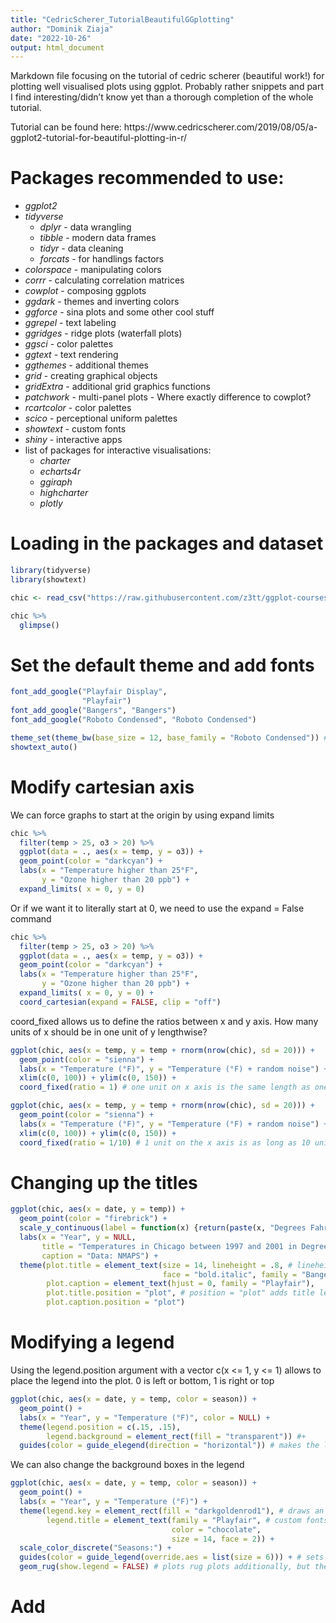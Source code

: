 ```yaml
---
title: "CedricScherer_TutorialBeautifulGGplotting"
author: "Dominik Ziaja"
date: "2022-10-26"
output: html_document
---
```



Markdown file focusing on the tutorial of cedric scherer (beautiful work!) for
plotting well visualised plots using ggplot. Probably rather snippets and part
I find interesting/didn't know yet than a thorough completion of the whole tutorial.

Tutorial can be found here: https://www.cedricscherer.com/2019/08/05/a-ggplot2-tutorial-for-beautiful-plotting-in-r/

# Packages recommended to use:

* *ggplot2*
* *tidyverse*
  * *dplyr* - data wrangling
  * *tibble* - modern data frames
  * *tidyr* - data cleaning
  * *forcats* - for handlings factors
* *colorspace* - manipulating colors
* *corrr* - calculating correlation matrices
* *cowplot* - composing ggplots
* *ggdark* - themes and inverting colors
* *ggforce* - sina plots and some other cool stuff
* *ggrepel* - text labeling
* *ggridges* - ridge plots (waterfall plots)
* *ggsci* - color palettes
* *ggtext* - text rendering
* *ggthemes* - additional themes
* *grid* - creating graphical objects
* *gridExtra* - additional grid graphics functions
* *patchwork* - multi-panel plots - Where exactly difference to cowplot?
* *rcartcolor* - color palettes
* *scico* - perceptional uniform palettes
* *showtext* - custom fonts
* *shiny* - interactive apps
* list of packages for interactive visualisations:
  * *charter*
  * *echarts4r*
  * *ggiraph*
  * *highcharter*
  * *plotly*


# Loading in the packages and dataset

```r
library(tidyverse)
library(showtext)
```


```r
chic <- read_csv("https://raw.githubusercontent.com/z3tt/ggplot-courses/main/data/chicago-nmmaps-custom.csv")
```

```r
chic %>%
  glimpse()
```
# Set the default theme and add fonts

```r

font_add_google("Playfair Display",
                "Playfair")
font_add_google("Bangers", "Bangers")
font_add_google("Roboto Condensed", "Roboto Condensed")

theme_set(theme_bw(base_size = 12, base_family = "Roboto Condensed")) # set default font for all plots
showtext_auto()
```

# Modify cartesian axis

We can force graphs to start at the origin by using expand limits
```r
chic %>%
  filter(temp > 25, o3 > 20) %>%
  ggplot(data = ., aes(x = temp, y = o3)) +
  geom_point(color = "darkcyan") +
  labs(x = "Temperature higher than 25°F",
       y = "Ozone higher than 20 ppb") +
  expand_limits( x = 0, y = 0)
```

Or if we want it to literally start at 0, we need to use the expand = False command

```r
chic %>%
  filter(temp > 25, o3 > 20) %>%
  ggplot(data = ., aes(x = temp, y = o3)) +
  geom_point(color = "darkcyan") +
  labs(x = "Temperature higher than 25°F",
       y = "Ozone higher than 20 ppb") +
  expand_limits( x = 0, y = 0) +
  coord_cartesian(expand = FALSE, clip = "off")
```

coord_fixed allows us to define the ratios between x and y axis. How many units
of x should be in one unit of y lengthwise?

```r
ggplot(chic, aes(x = temp, y = temp + rnorm(nrow(chic), sd = 20))) +
  geom_point(color = "sienna") +
  labs(x = "Temperature (°F)", y = "Temperature (°F) + random noise") +
  xlim(c(0, 100)) + ylim(c(0, 150)) +
  coord_fixed(ratio = 1) # one unit on x axis is the same length as one unit on the y axis
```

```r
ggplot(chic, aes(x = temp, y = temp + rnorm(nrow(chic), sd = 20))) +
  geom_point(color = "sienna") +
  labs(x = "Temperature (°F)", y = "Temperature (°F) + random noise") +
  xlim(c(0, 100)) + ylim(c(0, 150)) +
  coord_fixed(ratio = 1/10) # 1 unit on the x axis is as long as 10 units on the y axis
```

# Changing up the titles

```r
ggplot(chic, aes(x = date, y = temp)) +
  geom_point(color = "firebrick") +
  scale_y_continuous(label = function(x) {return(paste(x, "Degrees Fahrenheit"))}) + # nice trick to insert redundant text into plot
  labs(x = "Year", y = NULL,
       title = "Temperatures in Chicago between 1997 and 2001 in Degrees",
       caption = "Data: NMAPS") +
  theme(plot.title = element_text(size = 14, lineheight = .8, # lineheight changes the spacing between lines
                                  face = "bold.italic", family = "Bangers"),
        plot.caption = element_text(hjust = 0, family = "Playfair"),
        plot.title.position = "plot", # position = "plot" adds title leftoriented above the y axis and is the preferred solution
        plot.caption.position = "plot")
```
# Modifying a legend

Using the legend.position argument with a vector c(x <= 1, y <= 1) allows to 
place the legend into the plot. 0 is left or bottom, 1 is right or top
```r
ggplot(chic, aes(x = date, y = temp, color = season)) +
  geom_point() +
  labs(x = "Year", y = "Temperature (°F)", color = NULL) +
  theme(legend.position = c(.15, .15),
        legend.background = element_rect(fill = "transparent")) #+
  guides(color = guide_elegend(direction = "horizontal")) # makes the legend horizontal instead of vertical

```
 We can also change the background boxes in the legend
 
```r
ggplot(chic, aes(x = date, y = temp, color = season)) +
  geom_point() +
  labs(x = "Year", y = "Temperature (°F)") +
  theme(legend.key = element_rect(fill = "darkgoldenrod1"), # draws an rectangle in darkgoldenrod1 around the legend keys
        legend.title = element_text(family = "Playfair", # custom fonts for legend keys work best
                                    color = "chocolate",
                                    size = 14, face = 2)) +
  scale_color_discrete("Seasons:") +
  guides(color = guide_legend(override.aes = list(size = 6))) + # sets the size of legend keys
  geom_rug(show.legend = FALSE) # plots rug plots additionally, but the rug legend is not shown in the legend
```

# Add 